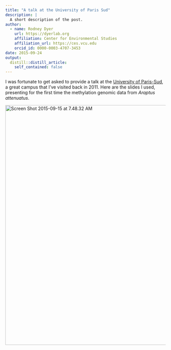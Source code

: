 ```yaml
---
title: "A talk at the University of Paris Sud"
description: |
  A short description of the post.
author:
  - name: Rodney Dyer
    url: https://dyerlab.org
    affiliation: Center for Environmental Studies
    affiliation_url: https://ces.vcu.edu
    orcid_id: 0000-0003-4707-3453
date: 2015-09-24
output:
  distill::distill_article:
    self_contained: false
---
```





I was fortunate to get asked to provide a talk at the [University of Paris-Sud](http://www.u-psud.fr/en/index.html), a great campus that I've visited back in 2011.  Here are the slides I used, presenting for the first time the methylation genomic data from _Araptus attenuatus_.

<!--more-->

[<img class="alignnone wp-image-647 size-full" src="wp-content/uploads/2015/09/Screen-Shot-2015-09-15-at-7.48.32-AM.png" alt="Screen Shot 2015-09-15 at 7.48.32 AM" width="1337" height="750" srcset="wp-content/uploads/2015/09/Screen-Shot-2015-09-15-at-7.48.32-AM.png 1337w, wp-content/uploads/2015/09/Screen-Shot-2015-09-15-at-7.48.32-AM-300x168.png 300w, wp-content/uploads/2015/09/Screen-Shot-2015-09-15-at-7.48.32-AM-768x431.png 768w, wp-content/uploads/2015/09/Screen-Shot-2015-09-15-at-7.48.32-AM-1024x574.png 1024w" sizes="(max-width: 1337px) 100vw, 1337px" />](https://docs.google.com/presentation/d/17bCkWxFXwLSmm2iQsLvbl7YkmgSqruz-7-WBJunqjoQ/pub?start=false&loop=false&delayms=3000)
 
 
 
